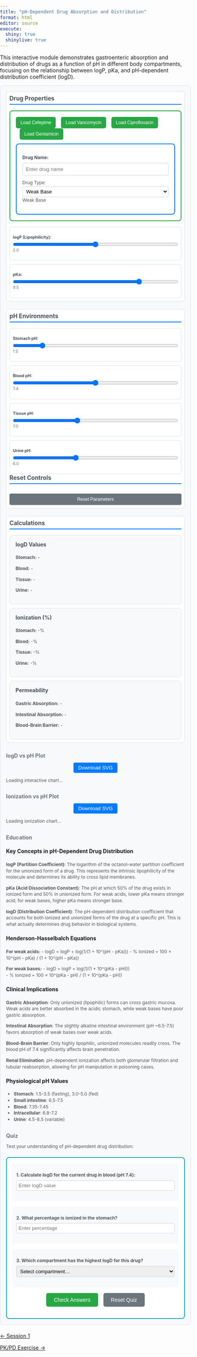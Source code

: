 ```yaml
---
title: "pH-Dependent Drug Absorption and Distribution"
format: html
editor: source
execute:
  shiny: true
  shinylive: true
---
```


This interactive module demonstrates gastroenteric absorption and distribution of drugs as a function of pH in different body compartments, focusing on the relationship between logP, pKa, and pH-dependent distribution coefficient (logD).

::::::::::::::::::::::::::::::::::::: content-section
:::::::::::::::::::::: main-layout
:::::::: controls-column-1
### Drug Properties

::::: drug-properties
:::: {style="margin-bottom: 8px;"}
<button id="preset-cefepime-btn" onclick="loadPreset('cefepime')">
Load Cefepime
</button>
<button id="preset-vancomycin-btn" onclick="loadPreset('vancomycin')" style="margin-left: 10px;">
Load Vancomycin  
</button>
<button id="preset-ciprofloxacin-btn" onclick="loadPreset('ciprofloxacin')" style="margin-left: 10px;">
Load Ciprofloxacin
</button>
<button id="preset-gentamicin-btn" onclick="loadPreset('gentamicin')" style="margin-left: 10px;">
Load Gentamicin
</button>
::::

:::: drug-input-section
::: {style="margin-bottom: 2px;"}
<label for="drug-name-logd" style="font-weight: bold; color: #495057; display: block; margin-bottom: 5px;">Drug Name:</label> 
<input type="text" id="drug-name-logd" placeholder="Enter drug name" style="width: 100%; padding: 8px; border: 1px solid #ced4da; border-radius: 4px; background-color: white;">
:::

<label for="drug-type-select">Drug Type:</label> 
<select id="drug-type-select" style="width: 100%; padding: 5px; border: 1px solid #ced4da; border-radius: 4px; background-color: white;">
  <option value="acid">Weak Acid</option>
  <option value="base" selected>Weak Base</option>
  <option value="neutral">Neutral</option>
</select> 
[Weak Base]{#drug-type-value}
::::
:::::

:::::::: properties-compact
::: control-group-compact
<label for="logp-slider">logP (Lipophilicity):</label> 
<input type="range" id="logp-slider" min="-2" max="6" value="2" step="0.1"> 
[2.0]{#logp-value}
:::

::: control-group-compact
<label for="pka-slider">pKa:</label> 
<input type="range" id="pka-slider" min="1" max="12" value="9.5" step="0.1"> 
[9.5]{#pka-value}
:::
::::::::
::::::::

::::::::: controls-column-2  
### pH Environments

:::::::: ph-environments
::: control-group-compact
<label for="stomach-ph-slider">Stomach pH:</label> 
<input type="range" id="stomach-ph-slider" min="1" max="4" value="1.5" step="0.1"> 
[1.5]{#stomach-ph-value}
:::

::: control-group-compact
<label for="blood-ph-slider">Blood pH:</label> 
<input type="range" id="blood-ph-slider" min="7.0" max="7.8" value="7.4" step="0.1"> 
[7.4]{#blood-ph-value}
:::

::: control-group-compact
<label for="tissue-ph-slider">Tissue pH:</label> 
<input type="range" id="tissue-ph-slider" min="6.5" max="7.8" value="7.0" step="0.1"> 
[7.0]{#tissue-ph-value}
:::

::: control-group-compact  
<label for="urine-ph-slider">Urine pH:</label>
<input type="range" id="urine-ph-slider" min="4.5" max="8.5" value="6.0" step="0.1">
[6.0]{#urine-ph-value}
:::
::::::::

### Reset Controls
<button id="reset-logd-btn" onclick="resetLogDSimulation()" class="small-btn">
Reset Parameters
</button>
:::::::::

:::::::: controls-column-3
### Calculations

::::: calculation-results
::: {#logd-results}
<div style="background-color: #f8f9fa; padding: 15px; border-radius: 8px; border: 1px solid #dee2e6;">
<h4 style="margin-top: 0; color: #495057;">logD Values</h4>
<p><strong>Stomach:</strong> <span id="logd-stomach">-</span></p>
<p><strong>Blood:</strong> <span id="logd-blood">-</span></p>
<p><strong>Tissue:</strong> <span id="logd-tissue">-</span></p>
<p><strong>Urine:</strong> <span id="logd-urine">-</span></p>
</div>

<div style="background-color: #f8f9fa; padding: 15px; border-radius: 8px; border: 1px solid #dee2e6; margin-top: 10px;">
<h4 style="margin-top: 0; color: #495057;">Ionization (%)</h4>
<p><strong>Stomach:</strong> <span id="ionized-stomach">-</span>%</p>
<p><strong>Blood:</strong> <span id="ionized-blood">-</span>%</p>
<p><strong>Tissue:</strong> <span id="ionized-tissue">-</span>%</p>
<p><strong>Urine:</strong> <span id="ionized-urine">-</span>%</p>
</div>

<div style="background-color: #f8f9fa; padding: 15px; border-radius: 8px; border: 1px solid #dee2e6; margin-top: 10px;">
<h4 style="margin-top: 0; color: #495057;">Permeability</h4>
<p><strong>Gastric Absorption:</strong> <span id="gastric-permeability">-</span></p>
<p><strong>Intestinal Absorption:</strong> <span id="intestinal-permeability">-</span></p>
<p><strong>Blood-Brain Barrier:</strong> <span id="bbb-permeability">-</span></p>
</div>
:::
:::::
::::::::
::::::::::::::::::::::

:::::::::::::::: panel-tabset
### logD vs pH Plot

<div style="text-align: center; margin-bottom: 10px;">
<button id="download-logd-btn" onclick="downloadLogDPlot()" style="background-color: #007bff; color: white; border: none; border-radius: 4px; padding: 6px 12px; cursor: pointer;">
Download SVG
</button>
</div>

:::: {#logd-plot}
::: {#logd-chart-fallback}
<p>Loading interactive chart...</p>
<canvas id="logd-chart" width="1920" height="1080"></canvas>
:::
::::

### Ionization vs pH Plot

<div style="text-align: center; margin-bottom: 10px;">
<button id="download-ionization-btn" onclick="downloadIonizationPlot()" style="background-color: #007bff; color: white; border: none; border-radius: 4px; padding: 6px 12px; cursor: pointer;">
Download SVG
</button>
</div>

:::: {#ionization-plot}
::: {#ionization-chart-fallback}  
<p>Loading ionization chart...</p>
<canvas id="ionization-chart" width="1920" height="1080"></canvas>
:::
::::

### Education

#### Key Concepts in pH-Dependent Drug Distribution

**logP (Partition Coefficient)**: The logarithm of the octanol-water partition coefficient for the unionized form of a drug. This represents the intrinsic lipophilicity of the molecule and determines its ability to cross lipid membranes.

**pKa (Acid Dissociation Constant)**: The pH at which 50% of the drug exists in ionized form and 50% in unionized form. For weak acids, lower pKa means stronger acid; for weak bases, higher pKa means stronger base.

**logD (Distribution Coefficient)**: The pH-dependent distribution coefficient that accounts for both ionized and unionized forms of the drug at a specific pH. This is what actually determines drug behavior in biological systems.

#### Henderson-Hasselbalch Equations

**For weak acids:**
- logD = logP + log(1/(1 + 10^(pH - pKa)))
- % Ionized = 100 × 10^(pH - pKa) / (1 + 10^(pH - pKa))

**For weak bases:**
- logD = logP + log(1/(1 + 10^(pKa - pH)))  
- % Ionized = 100 × 10^(pKa - pH) / (1 + 10^(pKa - pH))

#### Clinical Implications

**Gastric Absorption**: Only unionized (lipophilic) forms can cross gastric mucosa. Weak acids are better absorbed in the acidic stomach, while weak bases have poor gastric absorption.

**Intestinal Absorption**: The slightly alkaline intestinal environment (pH ~6.5-7.5) favors absorption of weak bases over weak acids.

**Blood-Brain Barrier**: Only highly lipophilic, unionized molecules readily cross. The blood pH of 7.4 significantly affects brain penetration.

**Renal Elimination**: pH-dependent ionization affects both glomerular filtration and tubular reabsorption, allowing for pH manipulation in poisoning cases.

#### Physiological pH Values
- **Stomach**: 1.5-3.5 (fasting), 3.0-5.0 (fed)
- **Small intestine**: 6.5-7.5  
- **Blood**: 7.35-7.45
- **Intracellular**: 6.8-7.2
- **Urine**: 4.5-8.5 (variable)

### Quiz

Test your understanding of pH-dependent drug distribution:

::::::::: quiz-section-logd
::: quiz-question
**1. Calculate logD for the current drug in blood (pH 7.4):** 
<input type="number" id="quiz-logd-blood" placeholder="Enter logD value" step="0.01" style="width: 100%; padding: 5px; margin: 5px 0; border: 1px solid #ced4da; border-radius: 4px;">
<span id="quiz-logd-blood-feedback" class="quiz-feedback"></span>
:::

::: quiz-question  
**2. What percentage is ionized in the stomach?**
<input type="number" id="quiz-ionized-stomach" placeholder="Enter percentage" step="0.1" style="width: 100%; padding: 5px; margin: 5px 0; border: 1px solid #ced4da; border-radius: 4px;">
<span id="quiz-ionized-stomach-feedback" class="quiz-feedback"></span>
:::

::: quiz-question
**3. Which compartment has the highest logD for this drug?**
<select id="quiz-highest-logd" style="width: 100%; padding: 5px; margin: 5px 0; border: 1px solid #ced4da; border-radius: 4px;">
  <option value="">Select compartment...</option>
  <option value="stomach">Stomach</option>
  <option value="blood">Blood</option>
  <option value="tissue">Tissue</option>
  <option value="urine">Urine</option>
</select>
<span id="quiz-highest-logd-feedback" class="quiz-feedback"></span>
:::

::: {style="text-align: center; margin: 15px 0;"}
<button id="check-logd-answers-btn" onclick="checkLogDQuizAnswers()" style="background-color: #28a745; color: white; border: none; border-radius: 5px; padding: 10px 20px; cursor: pointer; font-size: 14px;">
Check Answers
</button>

<button id="reset-logd-quiz-btn" onclick="resetLogDQuiz()" style="background-color: #6c757d; color: white; border: none; border-radius: 5px; padding: 10px 20px; cursor: pointer; font-size: 14px; margin-left: 10px;">
Reset Quiz
</button>
:::
:::::::::

```{=html}
<style>
body {
  margin: 0;
  padding: 0;
}

.main-content {
  max-width: none;
  width: 100vw;
  margin: 0;
  padding: 0 20px;
  box-sizing: border-box;
}

/* Override Quarto default max-width */
main.content {
  max-width: none !important;
  width: 100% !important;
}

/* Section styling */
.content-section {
  background-color: #f8f9fa;
  padding: 20px;
  border-radius: 8px;
  border: 1px solid #dee2e6;
  margin-bottom: 20px;
  width: 100%;
  box-sizing: border-box;
}

.content-section h2 {
  margin-top: 0;
  color: #495057;
  font-size: 1.2em;
  border-bottom: 2px solid #007bff;
  padding-bottom: 10px;
}

.content-section h3 {
  color: #6c757d;
  font-size: 1.0em;
  margin-top: 25px;
  margin-bottom: 10px;
}

.content-section p, .content-section ul {
  font-size: 0.85em;
  line-height: 1.4;
  color: #555;
}

/* Quiz styles */
.quiz-section-logd {
  background-color: #fff;
  border: 2px solid #17a2b8;
  border-radius: 8px;
  padding: 15px;
  margin-top: 20px;
}

.quiz-question {
  margin-bottom: 15px;
  padding: 10px;
  background-color: #f8f9fa;
  border-radius: 5px;
}

.quiz-feedback {
  display: block;
  margin-top: 5px;
  font-size: 0.85em;
  font-weight: bold;
}

.quiz-feedback.correct {
  color: #28a745;
}

.quiz-feedback.incorrect {
  color: #dc3545;
}

/* Main layout for Controls, Content, and Plot Sidebar */
.main-layout {
  display: grid;
  grid-template-columns: 1fr 1fr 1fr;
  gap: 20px;
  align-items: start;
}

.controls-section {
  min-width: 0; /* Prevent grid overflow */
}

.controls-column-1,
.controls-column-2,
.controls-column-3 {
  background-color: #ffffff;
  padding: 8px;
  border-radius: 8px;
  border: 1px solid #dee2e6;
}

.controls-column-1 h3,
.controls-column-2 h3,
.controls-column-3 h3 {
  margin: 0 0 15px 0;
  color: #495057;
  font-size: 1.1em;
  border-bottom: 2px solid #007bff;
  padding-bottom: 5px;
}

/* Responsive design for full-width layout */
@media (max-width: 1200px) {
  .main-content {
    padding: 0 10px;
  }
  .content-section {
    padding: 15px;
  }
  
  /* Stack layout vertically on smaller screens */
  .main-layout {
    grid-template-columns: 1fr;
    gap: 20px;
  }
}

.drug-properties {
  background-color: #fff;
  border: 2px solid #28a745;
  border-radius: 8px;
  padding: 15px;
  margin-bottom: 15px;
}

.drug-properties button {
  background-color: #28a745;
  color: white;
  border: none;
  border-radius: 5px;
  padding: 8px 12px;
  font-size: 12px;
  cursor: pointer;
  transition: background-color 0.3s;
}

.drug-properties button:hover {
  background-color: #218838;
}

.drug-input-section {
  background-color: #fff;
  border: 2px solid #007bff;
  border-radius: 8px;
  padding: 15px;
  margin-top: 10px;
}

.properties-compact {
  display: flex;
  flex-direction: column;
  gap: 10px;
  margin-top: 15px;
}

.ph-environments {
  display: flex;
  flex-direction: column;
  gap: 10px;
}

.control-group-compact {
  display: flex;
  flex-direction: column;
  gap: 2px;
  padding: 8px;
  background-color: #fff;
  border-radius: 4px;
  border: 1px solid #dee2e6;
}

.control-group-compact span {
  font-size: 0.9em;
  color: #6c757d;
  text-align: center;
  margin-bottom: 0;
  margin-top: 1px;
  line-height: 1.1;
  padding: 0;
}

.control-group-compact label {
  font-weight: bold;
  color: #495057;
  font-size: 0.9em;
  margin-bottom: 2px;
}

.control-group-compact input[type="range"] {
  width: 100%;
  margin: 2px 0;
}

.small-btn {
  background-color: #6c757d;
  color: white;
  border: none;
  border-radius: 4px;
  padding: 8px 12px;
  font-size: 12px;
  cursor: pointer;
  transition: background-color 0.3s;
  width: 100%;
  margin-top: 10px;
}

.small-btn:hover {
  background-color: #545b62;
}

.calculation-results {
  display: flex;
  flex-direction: column;
  gap: 10px;
}

#logd-chart, #ionization-chart {
  max-width: 100%;
  height: auto;
}
</style>
```

```{=html}
<script>
// Global variables for logD simulation
let currentLogD = {
  logP: 2.0,
  pKa: 9.5,
  drugType: 'base', // 'acid', 'base', or 'neutral'
  drugName: ''
};

let pHEnvironments = {
  stomach: 1.5,
  blood: 7.4, 
  tissue: 7.0,
  urine: 6.0
};

// Drug presets with realistic antibiotic values
const drugPresets = {
  cefepime: {
    name: 'Cefepime',
    logP: -1.02,
    pKa: 2.5,
    type: 'acid'
  },
  vancomycin: {
    name: 'Vancomycin', 
    logP: -3.1,
    pKa: 7.75,
    type: 'base'
  },
  ciprofloxacin: {
    name: 'Ciprofloxacin',
    logP: 0.28,
    pKa: 6.09,
    type: 'acid'
  },
  gentamicin: {
    name: 'Gentamicin',
    logP: -3.0,
    pKa: 8.2,
    type: 'base'
  }
};

// Load drug preset
function loadPreset(drugKey) {
  const preset = drugPresets[drugKey];
  if (!preset) return;
  
  // Update current values
  currentLogD.logP = preset.logP;
  currentLogD.pKa = preset.pKa;
  currentLogD.drugType = preset.type;
  currentLogD.drugName = preset.name;
  
  // Update UI elements
  document.getElementById('drug-name-logd').value = preset.name;
  document.getElementById('drug-type-select').value = preset.type;
  document.getElementById('logp-slider').value = preset.logP;
  document.getElementById('pka-slider').value = preset.pKa;
  
  // Update displays
  updateLogDSliderValues();
  calculateAndDisplayLogD();
}

// Calculate logD for given pH
function calculateLogD(logP, pKa, pH, drugType) {
  if (drugType === 'neutral') {
    return logP;
  }
  
  let logD;
  if (drugType === 'acid') {
    // For weak acids: logD = logP + log(1/(1 + 10^(pH - pKa)))
    const denominator = 1 + Math.pow(10, pH - pKa);
    logD = logP + Math.log10(1 / denominator);
  } else if (drugType === 'base') {
    // For weak bases: logD = logP + log(1/(1 + 10^(pKa - pH)))
    const denominator = 1 + Math.pow(10, pKa - pH);
    logD = logP + Math.log10(1 / denominator);
  }
  
  return logD;
}

// Calculate percentage ionized
function calculatePercentIonized(pKa, pH, drugType) {
  if (drugType === 'neutral') {
    return 0;
  }
  
  let percentIonized;
  if (drugType === 'acid') {
    // For weak acids: % ionized = 100 * 10^(pH - pKa) / (1 + 10^(pH - pKa))
    const ratio = Math.pow(10, pH - pKa);
    percentIonized = 100 * ratio / (1 + ratio);
  } else if (drugType === 'base') {
    // For weak bases: % ionized = 100 * 10^(pKa - pH) / (1 + 10^(pKa - pH))
    const ratio = Math.pow(10, pKa - pH);
    percentIonized = 100 * ratio / (1 + ratio);
  }
  
  return percentIonized;
}

// Assess permeability based on logD
function assessPermeability(logD) {
  if (logD < -1) return 'Very Low';
  if (logD < 0) return 'Low';
  if (logD < 2) return 'Moderate';
  if (logD < 4) return 'High';
  return 'Very High';
}

// Calculate and display all logD values and related metrics
function calculateAndDisplayLogD() {
  const { logP, pKa, drugType } = currentLogD;
  
  // Calculate logD for each compartment
  const logDValues = {};
  const ionizedPercentages = {};
  
  Object.keys(pHEnvironments).forEach(compartment => {
    const pH = pHEnvironments[compartment];
    logDValues[compartment] = calculateLogD(logP, pKa, pH, drugType);
    ionizedPercentages[compartment] = calculatePercentIonized(pKa, pH, drugType);
  });
  
  // Update logD displays
  document.getElementById('logd-stomach').textContent = logDValues.stomach.toFixed(2);
  document.getElementById('logd-blood').textContent = logDValues.blood.toFixed(2);
  document.getElementById('logd-tissue').textContent = logDValues.tissue.toFixed(2);
  document.getElementById('logd-urine').textContent = logDValues.urine.toFixed(2);
  
  // Update ionization percentages
  document.getElementById('ionized-stomach').textContent = ionizedPercentages.stomach.toFixed(1);
  document.getElementById('ionized-blood').textContent = ionizedPercentages.blood.toFixed(1);
  document.getElementById('ionized-tissue').textContent = ionizedPercentages.tissue.toFixed(1);
  document.getElementById('ionized-urine').textContent = ionizedPercentages.urine.toFixed(1);
  
  // Update permeability assessments
  document.getElementById('gastric-permeability').textContent = assessPermeability(logDValues.stomach);
  // Intestinal pH is typically around 7, so use tissue pH as proxy
  document.getElementById('intestinal-permeability').textContent = assessPermeability(logDValues.tissue);
  document.getElementById('bbb-permeability').textContent = assessPermeability(logDValues.blood);
  
  // Update plots
  drawLogDPlot();
  drawIonizationPlot();
}

// Draw logD vs pH plot
function drawLogDPlot() {
  const canvas = document.getElementById('logd-chart');
  if (!canvas) return;
  
  const ctx = canvas.getContext('2d');
  canvas.width = 800;
  canvas.height = 400;
  
  // Hide loading message
  const fallback = document.getElementById('logd-chart-fallback');
  if (fallback) {
    const loadingText = fallback.querySelector('p');
    if (loadingText) loadingText.style.display = 'none';
    canvas.style.display = 'block';
  }
  
  // Clear canvas
  ctx.clearRect(0, 0, canvas.width, canvas.height);
  
  // Chart dimensions
  const margin = { top: 40, right: 40, bottom: 60, left: 80 };
  const width = canvas.width - margin.left - margin.right;
  const height = canvas.height - margin.top - margin.bottom;
  
  // Generate pH range and logD values
  const pHRange = [];
  const logDValues = [];
  for (let pH = 0; pH <= 14; pH += 0.1) {
    pHRange.push(pH);
    const logD = calculateLogD(currentLogD.logP, currentLogD.pKa, pH, currentLogD.drugType);
    logDValues.push(logD);
  }
  
  // Find scales
  const minLogD = Math.min(...logDValues) - 1;
  const maxLogD = Math.max(...logDValues) + 1;
  
  // Helper functions for scaling
  const xScale = (pH) => margin.left + (pH / 14) * width;
  const yScale = (logD) => margin.top + height - ((logD - minLogD) / (maxLogD - minLogD)) * height;
  
  // Draw background
  ctx.fillStyle = '#f8f9fa';
  ctx.fillRect(margin.left, margin.top, width, height);
  
  // Draw grid lines
  ctx.strokeStyle = '#e9ecef';
  ctx.lineWidth = 1;
  
  // Vertical grid lines (pH)
  for (let pH = 0; pH <= 14; pH += 2) {
    const x = xScale(pH);
    ctx.beginPath();
    ctx.moveTo(x, margin.top);
    ctx.lineTo(x, margin.top + height);
    ctx.stroke();
  }
  
  // Horizontal grid lines (logD)
  for (let logD = Math.ceil(minLogD); logD <= Math.floor(maxLogD); logD++) {
    const y = yScale(logD);
    ctx.beginPath();
    ctx.moveTo(margin.left, y);
    ctx.lineTo(margin.left + width, y);
    ctx.stroke();
  }
  
  // Draw axes
  ctx.strokeStyle = '#000';
  ctx.lineWidth = 2;
  ctx.beginPath();
  ctx.moveTo(margin.left, margin.top);
  ctx.lineTo(margin.left, margin.top + height);
  ctx.lineTo(margin.left + width, margin.top + height);
  ctx.stroke();
  
  // Draw logD curve
  ctx.strokeStyle = '#007bff';
  ctx.lineWidth = 3;
  ctx.beginPath();
  
  let firstPoint = true;
  for (let i = 0; i < pHRange.length; i++) {
    const x = xScale(pHRange[i]);
    const y = yScale(logDValues[i]);
    
    if (firstPoint) {
      ctx.moveTo(x, y);
      firstPoint = false;
    } else {
      ctx.lineTo(x, y);
    }
  }
  ctx.stroke();
  
  // Draw physiological pH markers
  const pHMarkers = [
    { pH: pHEnvironments.stomach, label: 'Stomach', color: '#dc3545' },
    { pH: pHEnvironments.blood, label: 'Blood', color: '#28a745' },
    { pH: pHEnvironments.tissue, label: 'Tissue', color: '#ffc107' },
    { pH: pHEnvironments.urine, label: 'Urine', color: '#17a2b8' }
  ];
  
  pHMarkers.forEach(marker => {
    const x = xScale(marker.pH);
    const logD = calculateLogD(currentLogD.logP, currentLogD.pKa, marker.pH, currentLogD.drugType);
    const y = yScale(logD);
    
    // Draw vertical line
    ctx.strokeStyle = marker.color;
    ctx.lineWidth = 2;
    ctx.setLineDash([5, 5]);
    ctx.beginPath();
    ctx.moveTo(x, margin.top);
    ctx.lineTo(x, margin.top + height);
    ctx.stroke();
    
    // Draw point on curve
    ctx.setLineDash([]);
    ctx.fillStyle = marker.color;
    ctx.beginPath();
    ctx.arc(x, y, 6, 0, 2 * Math.PI);
    ctx.fill();
    
    // Add label
    ctx.fillStyle = marker.color;
    ctx.font = '12px Arial';
    ctx.textAlign = 'center';
    ctx.fillText(marker.label, x, margin.top + height + 20);
  });
  
  // Reset line dash
  ctx.setLineDash([]);
  
  // Add pKa line if applicable
  if (currentLogD.drugType !== 'neutral') {
    const pKaX = xScale(currentLogD.pKa);
    ctx.strokeStyle = '#6c757d';
    ctx.lineWidth = 2;
    ctx.setLineDash([10, 5]);
    ctx.beginPath();
    ctx.moveTo(pKaX, margin.top);
    ctx.lineTo(pKaX, margin.top + height);
    ctx.stroke();
    ctx.setLineDash([]);
    
    // pKa label
    ctx.fillStyle = '#6c757d';
    ctx.font = 'bold 12px Arial';
    ctx.textAlign = 'center';
    ctx.fillText(`pKa = ${currentLogD.pKa}`, pKaX, margin.top - 10);
  }
  
  // Add labels and title
  ctx.fillStyle = '#000';
  ctx.font = '14px Arial';
  
  // X-axis label
  ctx.textAlign = 'center';
  ctx.fillText('pH', margin.left + width/2, canvas.height - 10);
  
  // Y-axis label
  ctx.save();
  ctx.translate(20, margin.top + height/2);
  ctx.rotate(-Math.PI/2);
  ctx.textAlign = 'center';
  ctx.fillText('logD (Distribution Coefficient)', 0, 0);
  ctx.restore();
  
  // Title
  ctx.textAlign = 'center';
  ctx.font = 'bold 16px Arial';
  ctx.fillText(`logD vs pH for ${currentLogD.drugName || 'Current Drug'}`, canvas.width/2, 25);
  
  // Add axis ticks and values
  ctx.font = '12px Arial';
  ctx.textAlign = 'center';
  
  // X-axis ticks (pH)
  for (let pH = 0; pH <= 14; pH += 2) {
    const x = xScale(pH);
    ctx.fillText(pH.toString(), x, margin.top + height + 35);
  }
  
  // Y-axis ticks (logD)
  ctx.textAlign = 'right';
  for (let logD = Math.ceil(minLogD); logD <= Math.floor(maxLogD); logD++) {
    const y = yScale(logD);
    ctx.fillText(logD.toString(), margin.left - 10, y + 4);
  }
}

// Draw ionization vs pH plot
function drawIonizationPlot() {
  const canvas = document.getElementById('ionization-chart');
  if (!canvas) return;
  
  const ctx = canvas.getContext('2d');
  canvas.width = 800;
  canvas.height = 400;
  
  // Hide loading message
  const fallback = document.getElementById('ionization-chart-fallback');
  if (fallback) {
    const loadingText = fallback.querySelector('p');
    if (loadingText) loadingText.style.display = 'none';
    canvas.style.display = 'block';
  }
  
  // Clear canvas
  ctx.clearRect(0, 0, canvas.width, canvas.height);
  
  // Chart dimensions
  const margin = { top: 40, right: 40, bottom: 60, left: 80 };
  const width = canvas.width - margin.left - margin.right;
  const height = canvas.height - margin.top - margin.bottom;
  
  // Generate pH range and ionization percentages
  const pHRange = [];
  const ionizedValues = [];
  const unionizedValues = [];
  
  for (let pH = 0; pH <= 14; pH += 0.1) {
    pHRange.push(pH);
    const percentIonized = calculatePercentIonized(currentLogD.pKa, pH, currentLogD.drugType);
    ionizedValues.push(percentIonized);
    unionizedValues.push(100 - percentIonized);
  }
  
  // Helper functions for scaling
  const xScale = (pH) => margin.left + (pH / 14) * width;
  const yScale = (percent) => margin.top + height - (percent / 100) * height;
  
  // Draw background
  ctx.fillStyle = '#f8f9fa';
  ctx.fillRect(margin.left, margin.top, width, height);
  
  // Draw grid lines
  ctx.strokeStyle = '#e9ecef';
  ctx.lineWidth = 1;
  
  // Vertical grid lines (pH)
  for (let pH = 0; pH <= 14; pH += 2) {
    const x = xScale(pH);
    ctx.beginPath();
    ctx.moveTo(x, margin.top);
    ctx.lineTo(x, margin.top + height);
    ctx.stroke();
  }
  
  // Horizontal grid lines (percentage)
  for (let percent = 0; percent <= 100; percent += 20) {
    const y = yScale(percent);
    ctx.beginPath();
    ctx.moveTo(margin.left, y);
    ctx.lineTo(margin.left + width, y);
    ctx.stroke();
  }
  
  // Draw axes
  ctx.strokeStyle = '#000';
  ctx.lineWidth = 2;
  ctx.beginPath();
  ctx.moveTo(margin.left, margin.top);
  ctx.lineTo(margin.left, margin.top + height);
  ctx.lineTo(margin.left + width, margin.top + height);
  ctx.stroke();
  
  if (currentLogD.drugType !== 'neutral') {
    // Draw ionized curve
    ctx.strokeStyle = '#dc3545'; // Red for ionized
    ctx.lineWidth = 3;
    ctx.beginPath();
    
    let firstPoint = true;
    for (let i = 0; i < pHRange.length; i++) {
      const x = xScale(pHRange[i]);
      const y = yScale(ionizedValues[i]);
      
      if (firstPoint) {
        ctx.moveTo(x, y);
        firstPoint = false;
      } else {
        ctx.lineTo(x, y);
      }
    }
    ctx.stroke();
    
    // Draw unionized curve
    ctx.strokeStyle = '#007bff'; // Blue for unionized
    ctx.lineWidth = 3;
    ctx.beginPath();
    
    firstPoint = true;
    for (let i = 0; i < pHRange.length; i++) {
      const x = xScale(pHRange[i]);
      const y = yScale(unionizedValues[i]);
      
      if (firstPoint) {
        ctx.moveTo(x, y);
        firstPoint = false;
      } else {
        ctx.lineTo(x, y);
      }
    }
    ctx.stroke();
    
    // Add pKa line
    const pKaX = xScale(currentLogD.pKa);
    ctx.strokeStyle = '#6c757d';
    ctx.lineWidth = 2;
    ctx.setLineDash([10, 5]);
    ctx.beginPath();
    ctx.moveTo(pKaX, margin.top);
    ctx.lineTo(pKaX, margin.top + height);
    ctx.stroke();
    ctx.setLineDash([]);
    
    // pKa label
    ctx.fillStyle = '#6c757d';
    ctx.font = 'bold 12px Arial';
    ctx.textAlign = 'center';
    ctx.fillText(`pKa = ${currentLogD.pKa}`, pKaX, margin.top - 10);
    
    // Add legend
    ctx.fillStyle = '#dc3545';
    ctx.font = '12px Arial';
    ctx.textAlign = 'left';
    ctx.fillText('■ Ionized Form', margin.left + 20, margin.top + 20);
    
    ctx.fillStyle = '#007bff';
    ctx.fillText('■ Unionized Form', margin.left + 20, margin.top + 40);
  } else {
    // For neutral compounds, show 100% unionized
    ctx.strokeStyle = '#007bff';
    ctx.lineWidth = 3;
    ctx.beginPath();
    ctx.moveTo(margin.left, yScale(100));
    ctx.lineTo(margin.left + width, yScale(100));
    ctx.stroke();
    
    // Label
    ctx.fillStyle = '#007bff';
    ctx.font = '12px Arial';
    ctx.textAlign = 'left';
    ctx.fillText('■ Neutral (100% Unionized)', margin.left + 20, margin.top + 20);
  }
  
  // Add labels and title
  ctx.fillStyle = '#000';
  ctx.font = '14px Arial';
  
  // X-axis label
  ctx.textAlign = 'center';
  ctx.fillText('pH', margin.left + width/2, canvas.height - 10);
  
  // Y-axis label
  ctx.save();
  ctx.translate(20, margin.top + height/2);
  ctx.rotate(-Math.PI/2);
  ctx.textAlign = 'center';
  ctx.fillText('Percentage (%)', 0, 0);
  ctx.restore();
  
  // Title
  ctx.textAlign = 'center';
  ctx.font = 'bold 16px Arial';
  ctx.fillText(`Ionization vs pH for ${currentLogD.drugName || 'Current Drug'}`, canvas.width/2, 25);
  
  // Add axis ticks and values
  ctx.font = '12px Arial';
  ctx.textAlign = 'center';
  
  // X-axis ticks (pH)
  for (let pH = 0; pH <= 14; pH += 2) {
    const x = xScale(pH);
    ctx.fillText(pH.toString(), x, margin.top + height + 35);
  }
  
  // Y-axis ticks (percentage)
  ctx.textAlign = 'right';
  for (let percent = 0; percent <= 100; percent += 20) {
    const y = yScale(percent);
    ctx.fillText(percent.toString() + '%', margin.left - 10, y + 4);
  }
}

// Reset simulation to defaults
function resetLogDSimulation() {
  // Reset to default values
  currentLogD = {
    logP: 2.0,
    pKa: 9.5,
    drugType: 'base',
    drugName: ''
  };
  
  pHEnvironments = {
    stomach: 1.5,
    blood: 7.4,
    tissue: 7.0,
    urine: 6.0
  };
  
  // Reset UI elements
  document.getElementById('drug-name-logd').value = '';
  document.getElementById('drug-type-select').value = 'base';
  document.getElementById('logp-slider').value = 2.0;
  document.getElementById('pka-slider').value = 9.5;
  document.getElementById('stomach-ph-slider').value = 1.5;
  document.getElementById('blood-ph-slider').value = 7.4;
  document.getElementById('tissue-ph-slider').value = 7.0;
  document.getElementById('urine-ph-slider').value = 6.0;
  
  updateLogDSliderValues();
  calculateAndDisplayLogD();
}

// Update slider value displays
function updateLogDSliderValues() {
  const updates = [
    { slider: 'logp-slider', display: 'logp-value' },
    { slider: 'pka-slider', display: 'pka-value' },
    { slider: 'stomach-ph-slider', display: 'stomach-ph-value' },
    { slider: 'blood-ph-slider', display: 'blood-ph-value' },
    { slider: 'tissue-ph-slider', display: 'tissue-ph-value' },
    { slider: 'urine-ph-slider', display: 'urine-ph-value' }
  ];
  
  updates.forEach(update => {
    const slider = document.getElementById(update.slider);
    const display = document.getElementById(update.display);
    if (slider && display) {
      display.textContent = parseFloat(slider.value).toFixed(1);
    }
  });
  
  // Special handling for drug type select
  const drugTypeSelect = document.getElementById('drug-type-select');
  const drugTypeDisplay = document.getElementById('drug-type-value');
  if (drugTypeSelect && drugTypeDisplay) {
    const selectedOption = drugTypeSelect.options[drugTypeSelect.selectedIndex];
    drugTypeDisplay.textContent = selectedOption.text;
  }
}

// Quiz functionality for logD module
function checkLogDQuizAnswers() {
  const tolerance = 0.1; // 10% tolerance for numerical answers
  
  // 1. logD in blood
  const userLogDBlood = parseFloat(document.getElementById('quiz-logd-blood').value);
  const correctLogDBlood = calculateLogD(currentLogD.logP, currentLogD.pKa, pHEnvironments.blood, currentLogD.drugType);
  const logDBloodFeedback = document.getElementById('quiz-logd-blood-feedback');
  
  if (Math.abs(userLogDBlood - correctLogDBlood) <= Math.abs(correctLogDBlood * tolerance)) {
    logDBloodFeedback.textContent = `✓ Correct! (${correctLogDBlood.toFixed(2)})`;
    logDBloodFeedback.className = 'quiz-feedback correct';
  } else {
    logDBloodFeedback.textContent = `✗ Incorrect. Correct answer: ${correctLogDBlood.toFixed(2)}`;
    logDBloodFeedback.className = 'quiz-feedback incorrect';
  }
  
  // 2. Percentage ionized in stomach
  const userIonizedStomach = parseFloat(document.getElementById('quiz-ionized-stomach').value);
  const correctIonizedStomach = calculatePercentIonized(currentLogD.pKa, pHEnvironments.stomach, currentLogD.drugType);
  const ionizedStomachFeedback = document.getElementById('quiz-ionized-stomach-feedback');
  
  if (Math.abs(userIonizedStomach - correctIonizedStomach) <= Math.abs(correctIonizedStomach * tolerance)) {
    ionizedStomachFeedback.textContent = `✓ Correct! (${correctIonizedStomach.toFixed(1)}%)`;
    ionizedStomachFeedback.className = 'quiz-feedback correct';
  } else {
    ionizedStomachFeedback.textContent = `✗ Incorrect. Correct answer: ${correctIonizedStomach.toFixed(1)}%`;
    ionizedStomachFeedback.className = 'quiz-feedback incorrect';
  }
  
  // 3. Highest logD compartment
  const userHighestLogD = document.getElementById('quiz-highest-logd').value;
  
  // Calculate logD for all compartments and find the highest
  const logDCompartments = {};
  Object.keys(pHEnvironments).forEach(compartment => {
    logDCompartments[compartment] = calculateLogD(currentLogD.logP, currentLogD.pKa, pHEnvironments[compartment], currentLogD.drugType);
  });
  
  const correctHighestCompartment = Object.keys(logDCompartments).reduce((a, b) => 
    logDCompartments[a] > logDCompartments[b] ? a : b);
  
  const highestLogDFeedback = document.getElementById('quiz-highest-logd-feedback');
  
  if (userHighestLogD === correctHighestCompartment) {
    highestLogDFeedback.textContent = `✓ Correct! ${correctHighestCompartment} has the highest logD (${logDCompartments[correctHighestCompartment].toFixed(2)})`;
    highestLogDFeedback.className = 'quiz-feedback correct';
  } else {
    highestLogDFeedback.textContent = `✗ Incorrect. Correct answer: ${correctHighestCompartment} (logD = ${logDCompartments[correctHighestCompartment].toFixed(2)})`;
    highestLogDFeedback.className = 'quiz-feedback incorrect';
  }
}

function resetLogDQuiz() {
  // Clear all quiz inputs
  document.getElementById('quiz-logd-blood').value = '';
  document.getElementById('quiz-ionized-stomach').value = '';
  document.getElementById('quiz-highest-logd').value = '';
  
  // Clear all feedback
  const feedbacks = document.querySelectorAll('.quiz-feedback');
  feedbacks.forEach(feedback => {
    feedback.textContent = '';
    feedback.className = 'quiz-feedback';
  });
}

// Download logD vs pH plot as SVG
function downloadLogDPlot() {
  const canvas = document.getElementById('logd-chart');
  if (!canvas) return;
  
  // Create SVG element
  const svgNS = "http://www.w3.org/2000/svg";
  const svg = document.createElementNS(svgNS, "svg");
  svg.setAttribute("width", canvas.width);
  svg.setAttribute("height", canvas.height);
  svg.setAttribute("viewBox", `0 0 ${canvas.width} ${canvas.height}`);
  
  // Convert canvas to data URL and embed in SVG
  const dataURL = canvas.toDataURL("image/png");
  const image = document.createElementNS(svgNS, "image");
  image.setAttribute("href", dataURL);
  image.setAttribute("width", canvas.width);
  image.setAttribute("height", canvas.height);
  svg.appendChild(image);
  
  // Create download link
  const svgData = new XMLSerializer().serializeToString(svg);
  const svgBlob = new Blob([svgData], { type: 'image/svg+xml' });
  const link = document.createElement('a');
  link.href = URL.createObjectURL(svgBlob);
  link.download = `logd_vs_ph_plot_${new Date().toISOString().split('T')[0]}.svg`;
  
  // Trigger download
  document.body.appendChild(link);
  link.click();
  document.body.removeChild(link);
}

// Download ionization vs pH plot as SVG
function downloadIonizationPlot() {
  const canvas = document.getElementById('ionization-chart');
  if (!canvas) return;
  
  // Create SVG element
  const svgNS = "http://www.w3.org/2000/svg";
  const svg = document.createElementNS(svgNS, "svg");
  svg.setAttribute("width", canvas.width);
  svg.setAttribute("height", canvas.height);
  svg.setAttribute("viewBox", `0 0 ${canvas.width} ${canvas.height}`);
  
  // Convert canvas to data URL and embed in SVG
  const dataURL = canvas.toDataURL("image/png");
  const image = document.createElementNS(svgNS, "image");
  image.setAttribute("href", dataURL);
  image.setAttribute("width", canvas.width);
  image.setAttribute("height", canvas.height);
  svg.appendChild(image);
  
  // Create download link
  const svgData = new XMLSerializer().serializeToString(svg);
  const svgBlob = new Blob([svgData], { type: 'image/svg+xml' });
  const link = document.createElement('a');
  link.href = URL.createObjectURL(svgBlob);
  link.download = `ionization_vs_ph_plot_${new Date().toISOString().split('T')[0]}.svg`;
  
  // Trigger download
  document.body.appendChild(link);
  link.click();
  document.body.removeChild(link);
}

// Initialize when DOM is loaded
document.addEventListener('DOMContentLoaded', function() {
  // Add event listeners to sliders and inputs
  const sliderIds = [
    'logp-slider', 'pka-slider', 
    'stomach-ph-slider', 'blood-ph-slider', 'tissue-ph-slider', 'urine-ph-slider'
  ];
  
  sliderIds.forEach(id => {
    const element = document.getElementById(id);
    if (element) {
      element.addEventListener('input', function() {
        // Update current values
        if (id === 'logp-slider') {
          currentLogD.logP = parseFloat(this.value);
        } else if (id === 'pka-slider') {
          currentLogD.pKa = parseFloat(this.value);
        } else if (id.includes('ph-slider')) {
          const compartment = id.replace('-ph-slider', '');
          pHEnvironments[compartment] = parseFloat(this.value);
        }
        
        updateLogDSliderValues();
        calculateAndDisplayLogD();
      });
    }
  });
  
  // Add event listeners for drug type and name
  const drugTypeSelect = document.getElementById('drug-type-select');
  if (drugTypeSelect) {
    drugTypeSelect.addEventListener('change', function() {
      currentLogD.drugType = this.value;
      updateLogDSliderValues();
      calculateAndDisplayLogD();
    });
  }
  
  const drugNameInput = document.getElementById('drug-name-logd');
  if (drugNameInput) {
    drugNameInput.addEventListener('input', function() {
      currentLogD.drugName = this.value;
      calculateAndDisplayLogD();
    });
  }
  
  // Initialize displays and calculations
  updateLogDSliderValues();
  setTimeout(() => {
    calculateAndDisplayLogD();
  }, 100);  // Small delay to ensure DOM is ready
});
</script>
```

::::::::::::::::
:::::::::::::::::::::::::::::::::::::

::::: {.d-flex .justify-content-between .border-top .pt-4 .mt-4}
<div>
[← Session 1](index.qmd){.btn .btn-outline-primary}
</div>

<div>
[PK/PD Exercise →](exercise.qmd){.btn .btn-outline-primary}
</div>
:::::